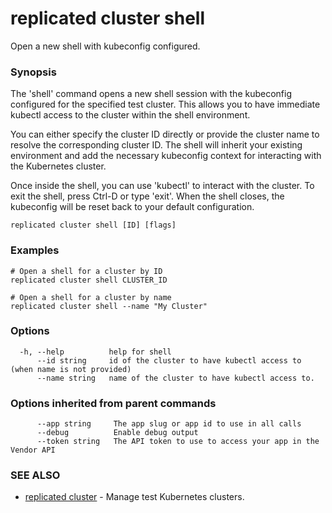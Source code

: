 # replicated cluster shell

Open a new shell with kubeconfig configured.

### Synopsis

The 'shell' command opens a new shell session with the kubeconfig configured for the specified test cluster. This allows you to have immediate kubectl access to the cluster within the shell environment.

You can either specify the cluster ID directly or provide the cluster name to resolve the corresponding cluster ID. The shell will inherit your existing environment and add the necessary kubeconfig context for interacting with the Kubernetes cluster.

Once inside the shell, you can use 'kubectl' to interact with the cluster. To exit the shell, press Ctrl-D or type 'exit'. When the shell closes, the kubeconfig will be reset back to your default configuration.

```
replicated cluster shell [ID] [flags]
```

### Examples

```
# Open a shell for a cluster by ID
replicated cluster shell CLUSTER_ID

# Open a shell for a cluster by name
replicated cluster shell --name "My Cluster"
```

### Options

```
  -h, --help          help for shell
      --id string     id of the cluster to have kubectl access to (when name is not provided)
      --name string   name of the cluster to have kubectl access to.
```

### Options inherited from parent commands

```
      --app string     The app slug or app id to use in all calls
      --debug          Enable debug output
      --token string   The API token to use to access your app in the Vendor API
```

### SEE ALSO

* [replicated cluster](replicated-cli-cluster)	 - Manage test Kubernetes clusters.

